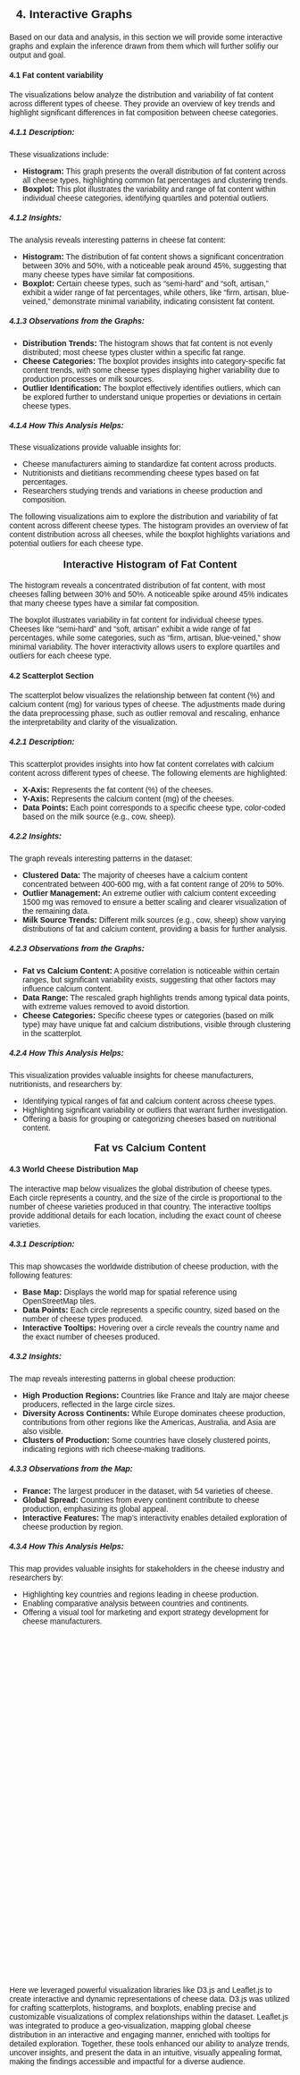 <!-- <!DOCTYPE html> -->
<html lang="en">
<head>
  <meta charset="UTF-8">
  <meta name="viewport" content="width=device-width, initial-scale=1.0">
  <title>Interactive Cheese Visualization</title>
  <script src="https://d3js.org/d3.v7.min.js"></script>
  <style>
    * {
      font-family: sans-serif;
    }
    #tooltip {
      position: absolute;
      background: white;
      border: 1px solid #ccc;
      padding: 5px;
      border-radius: 5px;
      opacity: 0;
      pointer-events: none;
    }
  </style>
</head>
<body>

<!-- Interactive Graph Section -->
<h2>4. Interactive Graphs</h2>
<p>
Based on our data and analysis, in this section we will provide some interactive graphs and explain the inference drawn from them which will further solifiy our output and goal.
</p>

<h4><b>4.1 Fat content variability</b></h4>
<p>
The visualizations below analyze the distribution and variability of fat content across different types of cheese. They provide an overview of key trends and highlight significant differences in fat composition between cheese categories.
</p>

<h5>4.1.1 Description:</h5>
<p>
These visualizations include:
</p>
<ul>
  <li><b>Histogram:</b> This graph presents the overall distribution of fat content across all cheese types, highlighting common fat percentages and clustering trends.</li>
  <li><b>Boxplot:</b> This plot illustrates the variability and range of fat content within individual cheese categories, identifying quartiles and potential outliers.</li>
</ul>

<h5>4.1.2 Insights:</h5>
<p>
The analysis reveals interesting patterns in cheese fat content:
</p>
<ul>
  <li>
    <b>Histogram:</b> The distribution of fat content shows a significant concentration between 30% and 50%, with a noticeable peak around 45%, suggesting that many cheese types have similar fat compositions.
  </li>
  <li>
    <b>Boxplot:</b> Certain cheese types, such as "semi-hard" and "soft, artisan," exhibit a wider range of fat percentages, while others, like "firm, artisan, blue-veined," demonstrate minimal variability, indicating consistent fat content.
  </li>
</ul>

<h5>4.1.3 Observations from the Graphs:</h5>
<ul>
  <li>
    <b>Distribution Trends:</b> The histogram shows that fat content is not evenly distributed; most cheese types cluster within a specific fat range.
  </li>
  <li>
    <b>Cheese Categories:</b> The boxplot provides insights into category-specific fat content trends, with some cheese types displaying higher variability due to production processes or milk sources.
  </li>
  <li>
    <b>Outlier Identification:</b> The boxplot effectively identifies outliers, which can be explored further to understand unique properties or deviations in certain cheese types.
  </li>
</ul>

<h5>4.1.4 How This Analysis Helps:</h5>
<p>
These visualizations provide valuable insights for:
</p>
<ul>
  <li>Cheese manufacturers aiming to standardize fat content across products.</li>
  <li>Nutritionists and dietitians recommending cheese types based on fat percentages.</li>
  <li>Researchers studying trends and variations in cheese production and composition.</li>
</ul>

  <!-- Text before the graphs -->
<div id="intro-text" style="margin-bottom: 20px;">
  <p>The following visualizations aim to explore the distribution and variability of fat content across different cheese types. 
  The histogram provides an overview of fat content distribution across all cheeses, while the boxplot highlights variations 
  and potential outliers for each cheese type.</p>
</div>

<!-- Histogram Section -->
<div id="fat-content-histogram-title" style="text-align: center; font-size: 18px; margin-bottom: 10px; font-weight: bold;">
  Interactive Histogram of Fat Content
</div>
<div id="fat-content-histogram"></div>
<script src="https://d3js.org/d3.v7.min.js"></script>
<script>
  // Histogram Script with Interactivity
  const fatData = [40, 50, 45, 52, 50, 12, 14, 55, 50, 45, 45, 34, 34, 34, 34, 34, 48, 33.5, 40, 45, 45, 45, 30, 46, 46, 30, 26, 8, 45, 30, 20, 54.23, 45, 25, 25, 34, 34, 34, 48, 40, 32, 43, 28.5, 22, 28, 25.22, 20, 25.5, 50, 45, 20, 43.3, 62, 50, 8, 70, 15, 39.6, 32.5, 45, 11, 45, 30, 30, 37, 54, 30, 31, 20, 43.3, 21, 50, 45, 60, 35, 25, 7, 45, 75, 40, 30, 40, 45, 27, 10, 45, 46, 50, 8, 45, 45, 20, 55, 48, 30, 26, 60, 22, 50, 45, 34.2, 45, 50, 45, 27, 50, 12, 45, 24, 45, 12, 33, 26, 28, 28, 45, 55, 40, 45, 45, 14, 5, 45, 45, 51, 14, 60, 40, 48, 15, 35, 28, 32, 38, 50, 45, 50, 26, 40, 25, 50, 27, 50, 49, 45, 30, 20, 48, 45, 45, 30, 50, 42, 48, 45, 48, 45, 34, 29.8, 50, 23, 45, 50, 45, 36, 40, 35, 50, 48, 35, 45, 27, 45, 40, 13, 50, 22, 31, 60, 12, 12, 50, 50, 45, 21, 45, 50, 37, 45, 30, 25.8, 25.4, 18.4, 26, 20.8, 50, 50, 28, 50, 60, 50, 25, 40, 50, 45, 45, 40, 50, 55, 50, 40, 45, 27, 27, 40, 45, 40, 72.7, 45, 45, 0, 30.5, 33, 18.3, 32.3, 45, 40.5, 45, 45, 60, 45, 30, 40, 45, 8, 45, 34.4, 45, 51, 48, 25, 17, 18.2, 14, 36, 48, 45, 7.8];

  const margin1 = {top: 30, right: 30, bottom: 50, left: 50},
        width1 = 600 - margin1.left - margin1.right,
        height1 = 400 - margin1.top - margin1.bottom;

  const svg1 = d3.select("#fat-content-histogram")
    .append("svg")
    .attr("width", width1 + margin1.left + margin1.right)
    .attr("height", height1 + margin1.top + margin1.bottom)
    .append("g")
    .attr("transform", `translate(${margin1.left},${margin1.top})`);

  const x1 = d3.scaleLinear().domain([d3.min(fatData), d3.max(fatData)]).range([0, width1]);
  svg1.append("g").attr("transform", `translate(0,${height1})`).call(d3.axisBottom(x1));

  const histogram = d3.histogram().value(d => d).domain(x1.domain()).thresholds(x1.ticks(20));
  const bins = histogram(fatData);

  const y1 = d3.scaleLinear().domain([0, d3.max(bins, d => d.length)]).range([height1, 0]);
  svg1.append("g").call(d3.axisLeft(y1));

  const tooltip1 = d3.select("#fat-content-histogram")
    .append("div")
    .style("opacity", 0)
    .style("position", "absolute")
    .style("background", "white")
    .style("border", "1px solid #ccc")
    .style("padding", "5px")
    .style("border-radius", "5px");

  svg1.selectAll("rect")
    .data(bins)
    .enter()
    .append("rect")
    .attr("x", d => x1(d.x0) + 1)
    .attr("y", d => y1(d.length))
    .attr("width", d => x1(d.x1) - x1(d.x0) - 1)
    .attr("height", d => height1 - y1(d.length))
    .style("fill", "#69b3a2")
    .on("mouseover", function(event, d) {
      tooltip1.style("opacity", 1)
        .html(`Range: ${d.x0.toFixed(1)} - ${d.x1.toFixed(1)}<br>Count: ${d.length}`)
        .style("left", (event.pageX + 10) + "px")
        .style("top", (event.pageY - 20) + "px");
      d3.select(this).style("fill", "#4CAF50");
    })
    .on("mouseout", function() {
      tooltip1.style("opacity", 0);
      d3.select(this).style("fill", "#69b3a2");
    });
</script>

<div id="histogram-analysis" style="margin-top: 10px;">
  <p>The histogram reveals a concentrated distribution of fat content, with most cheeses falling between 30% and 50%. 
  A noticeable spike around 45% indicates that many cheese types have a similar fat composition.</p>
</div>

<!-- Boxplot Section -->
<div id="fat-content-boxplot"></div>
<script src="https://d3js.org/d3.v7.min.js"></script>
<script>
  // Boxplot Code (unchanged)
</script>

<div id="boxplot-analysis" style="margin-top: 10px;">
  <p>The boxplot illustrates variability in fat content for individual cheese types. Cheeses like "semi-hard" and "soft, artisan" 
  exhibit a wide range of fat percentages, while some categories, such as "firm, artisan, blue-veined," show minimal variability. 
  The hover interactivity allows users to explore quartiles and outliers for each cheese type.</p>
</div>








<div id="fat-content-boxplot"></div>
<script src="https://d3js.org/d3.v7.min.js"></script>
<script>
  const cheeseData = [
  { type: "firm", fat: [45] },
  { type: "firm, artisan", fat: [31] },
  { type: "firm, artisan, blue-veined", fat: [34] },
  { type: "firm, artisan, brined", fat: [0] },
  { type: "fresh firm", fat: [20.8] },
  { type: "fresh firm, artisan", fat: [45,45] },
  { type: "fresh firm, soft-ripened", fat: [7] },
  { type: "fresh soft", fat: [25.22,45,46,24,12,40] },
  { type: "fresh soft, artisan", fat: [45,40,22,45,22,25.4,18.2,14] },
  { type: "fresh soft, hard, artisan", fat: [8] },
  { type: "fresh soft, soft-ripened", fat: [60] },
  { type: "fresh soft, whey", fat: [40] },
  { type: "hard", fat: [45,34,34,35,48,49,48,30,25,45,45,30.5,33,18.3,32.3,40,34.4] },
  { type: "hard, artisan", fat: [45,52,34,34,34,34,34,54.23,45,32,62,30,30,50,40,51,48,45,40,48,45,40,45,51,36,48] },
  { type: "hard, artisan, processed", fat: [7.8] },
  { type: "hard, processed", fat: [26] },
  { type: "hard, semi-hard", fat: [26] },
  { type: "hard, whey", fat: [30] },
  { type: "semi-firm, artisan", fat: [45,55] },
  { type: "semi-hard", fat: [40,14,40,46,46,20,15,39.6,32.5,25,34.2,48,50,45,50,30,17] },
  { type: "semi-hard, artisan", fat: [48,50,33,45,30,29.8,50,50,35,50,50,50,45,18.4,50,50,40,45,40.5,45,8] },
  { type: "semi-hard, artisan, smear-ripened", fat: [45,45] },
  { type: "semi-hard, blue-veined", fat: [8] },
  { type: "semi-hard, brined", fat: [45] },
  { type: "semi-hard, processed", fat: [50] },
  { type: "semi-hard, soft-ripened", fat: [55] },
  { type: "semi-soft", fat: [12,33.5,48,28,25.5,50,45,50,8,50,14,50,40,72.7,45,45] },
  { type: "semi-soft, artisan", fat: [25,45,11,40,45,20,45,45,28,5,40,23,40,45,25] },
  { type: "semi-soft, artisan, brined", fat: [50,45] },
  { type: "semi-soft, artisan, soft-ripened", fat: [26] },
  { type: "semi-soft, blue-veined", fat: [50,27] },
  { type: "semi-soft, brined", fat: [25,45] },
  { type: "semi-soft, firm", fat: [30] },
  { type: "semi-soft, processed", fat: [30,43,31,45] },
  { type: "semi-soft, smear-ripened", fat: [50,42] },
  { type: "semi-soft, soft-ripened", fat: [45,13,28] },
  { type: "semi-soft, whey", fat: [20,27,36] },
  { type: "soft", fat: [55,20,45,43.3,21,45,12,35,32,38,50,50,25,50,50,30,20,45,50,45] },
  { type: "soft, artisan", fat: [45,28.5,20,50,75,22,45,45,45,45,14,40,15,45,45,48,45,50,45,45,45,48] },
  { type: "soft, artisan, blue-veined", fat: [34,45,50] },
  { type: "soft, artisan, brined", fat: [45] },
  { type: "soft, artisan, smear-ripened", fat: [12] },
  { type: "soft, artisan, soft-ripened", fat: [10,27,28,45,35,12,27] },
  { type: "soft, blue-veined", fat: [43.3,30,37,54,60,60,37,40,60] },
  { type: "soft, brined", fat: [21,55] },
  { type: "soft, processed", fat: [60,45] },
  { type: "soft, semi-soft, artisan", fat: [50] },
  { type: "soft, semi-soft, soft-ripened", fat: [50] },
  { type: "soft, soft-ripened", fat: [70,30,30,60,26,28,27,27,26] },
  { type: "NA", fat: [25.8] }
];

  const boxData = cheeseData.map(d => {
    const sorted = d.fat.sort(d3.ascending);
    const q1 = d3.quantile(sorted, 0.25);
    const median = d3.quantile(sorted, 0.5);
    const q3 = d3.quantile(sorted, 0.75);
    const iqr = q3 - q1;
    const lowerFence = q1 - 1.5 * iqr;
    const upperFence = q3 + 1.5 * iqr;
    return {
      type: d.type,
      q1,
      median,
      q3,
      lowerFence,
      upperFence,
    };
  });

  const margin = { top: 30, right: 30, bottom: 100, left: 50 },
        width = 700 - margin.left - margin.right,
        height = 400 - margin.top - margin.bottom;

  const svg = d3.select("#fat-content-boxplot")
    .append("svg")
    .attr("width", width + margin.left + margin.right)
    .attr("height", height + margin.top + margin.bottom)
    .append("g")
    .attr("transform", `translate(${margin.left},${margin.top})`);

  const x = d3.scaleBand()
    .domain(boxData.map(d => d.type))
    .range([0, width])
    .padding(0.2);

  const y = d3.scaleLinear()
    .domain([0, d3.max(boxData, d => d.upperFence)])
    .range([height, 0]);

  svg.append("g")
    .attr("transform", `translate(0,${height})`)
    .call(d3.axisBottom(x))
    .selectAll("text")
    .attr("transform", "rotate(-45)")
    .style("text-anchor", "end");

  svg.append("g").call(d3.axisLeft(y));

  const tooltip = d3.select("#fat-content-boxplot")
    .append("div")
    .style("opacity", 0)
    .style("position", "absolute")
    .style("background", "white")
    .style("border", "1px solid #ccc")
    .style("padding", "5px")
    .style("border-radius", "5px");

  boxData.forEach(d => {
    const center = x(d.type) + x.bandwidth() / 2;

    // Vertical line (whisker)
    svg.append("line")
      .attr("x1", center)
      .attr("x2", center)
      .attr("y1", y(d.lowerFence))
      .attr("y2", y(d.upperFence))
      .style("stroke", "black");

    // Box
    svg.append("rect")
      .attr("x", x(d.type))
      .attr("y", y(d.q3))
      .attr("width", x.bandwidth())
      .attr("height", y(d.q1) - y(d.q3))
      .style("fill", "#69b3a2")
      .on("mouseover", function(event) {
        tooltip.style("opacity", 1)
          .html(`Type: ${d.type}<br>Q1: ${d.q1}<br>Median: ${d.median}<br>Q3: ${d.q3}`)
          .style("left", (event.pageX + 10) + "px")
          .style("top", (event.pageY - 20) + "px");
        d3.select(this).style("fill", "#4CAF50");
      })
      .on("mouseout", function() {
        tooltip.style("opacity", 0);
        d3.select(this).style("fill", "#69b3a2");
      });
  });

  // Title
  svg.append("text")
    .attr("x", width / 2)
    .attr("y", -10)
    .attr("text-anchor", "middle")
    .style("font-size", "16px")
    .style("font-family", "Arial")
    .text("Fat Content by Cheese Type");
</script>





<!-- Scatterplot Section -->


<!-- Interactive Graph Section -->
<h4><b>4.2 Scatterplot Section</b></h4>
<p>
The scatterplot below visualizes the relationship between fat content (%) and calcium content (mg) for various types of cheese. The adjustments made during the data preprocessing phase, such as outlier removal and rescaling, enhance the interpretability and clarity of the visualization.
</p>

<h5>4.2.1 Description:</h5>
<p>
This scatterplot provides insights into how fat content correlates with calcium content across different types of cheese. The following elements are highlighted:
</p>
<ul>
  <li><b>X-Axis:</b> Represents the fat content (%) of the cheeses.</li>
  <li><b>Y-Axis:</b> Represents the calcium content (mg) of the cheeses.</li>
  <li><b>Data Points:</b> Each point corresponds to a specific cheese type, color-coded based on the milk source (e.g., cow, sheep).</li>
</ul>

<h5>4.2.2 Insights:</h5>
<p>
The graph reveals interesting patterns in the dataset:
</p>
<ul>
  <li>
    <b>Clustered Data:</b> The majority of cheeses have a calcium content concentrated between 400-600 mg, with a fat content range of 20% to 50%.
  </li>
  <li>
    <b>Outlier Management:</b> An extreme outlier with calcium content exceeding 1500 mg was removed to ensure a better scaling and clearer visualization of the remaining data.
  </li>
  <li>
    <b>Milk Source Trends:</b> Different milk sources (e.g., cow, sheep) show varying distributions of fat and calcium content, providing a basis for further analysis.
  </li>
</ul>

<h5>4.2.3 Observations from the Graphs:</h5>
<ul>
  <li>
    <b>Fat vs Calcium Content:</b> A positive correlation is noticeable within certain ranges, but significant variability exists, suggesting that other factors may influence calcium content.
  </li>
  <li>
    <b>Data Range:</b> The rescaled graph highlights trends among typical data points, with extreme values removed to avoid distortion.
  </li>
  <li>
    <b>Cheese Categories:</b> Specific cheese types or categories (based on milk type) may have unique fat and calcium distributions, visible through clustering in the scatterplot.
  </li>
</ul>

<h5>4.2.4 How This Analysis Helps:</h5>
<p>
This visualization provides valuable insights for cheese manufacturers, nutritionists, and researchers by:
</p>
<ul>
  <li>Identifying typical ranges of fat and calcium content across cheese types.</li>
  <li>Highlighting significant variability or outliers that warrant further investigation.</li>
  <li>Offering a basis for grouping or categorizing cheeses based on nutritional content.</li>
</ul>


<div id="fat-vs-calcium-scatterplot-title" style="text-align: center; font-size: 18px; margin-bottom: 10px; font-weight: bold;">
  Fat vs Calcium Content
</div>
<div id="fat-vs-calcium-scatterplot"></div>
<script>

  console.log("Script is running. scatter plot"); // Debugging step 1
  const scatterData = [
  {
    "cheese": "Abbaye de Belval",
    "fat_content": 40,
    "calcium_content": 469,
    "milk": "cow"
  },
  {
    "cheese": "Abbaye du Mont des Cats",
    "fat_content": 50,
    "calcium_content": 469,
    "milk": "cow"
  },
  {
    "cheese": "Abertam",
    "fat_content": 45,
    "calcium_content": 469,
    "milk": "sheep"
  },
  {
    "cheese": "Acorn",
    "fat_content": 52,
    "calcium_content": 469,
    "milk": "sheep"
  },
  {
    "cheese": "Adelost",
    "fat_content": 50,
    "calcium_content": 469,
    "milk": "cow"
  },
  {
    "cheese": "ADL Brick Cheese",
    "fat_content": 12,
    "calcium_content": 469,
    "milk": "cow"
  },
  {
    "cheese": "ADL Mild Cheddar",
    "fat_content": 14,
    "calcium_content": 469,
    "milk": "cow"
  },
  {
    "cheese": "Affidelice au Chablis",
    "fat_content": 55,
    "calcium_content": 26,
    "milk": "cow"
  },
  {
    "cheese": "Aisy Cendre",
    "fat_content": 50,
    "calcium_content": 469,
    "milk": "cow"
  },
  {
    "cheese": "Allgauer Emmentaler",
    "fat_content": 45,
    "calcium_content": 469,
    "milk": "cow"
  },
  {
    "cheese": "Allium Piper",
    "fat_content": 45,
    "calcium_content": 469,
    "milk": "goat"
  },
  {
    "cheese": "Alma Vorarlberger Alpkäse (3-5 months)",
    "fat_content": 34,
    "calcium_content": 469,
    "milk": "cow"
  },
  {
    "cheese": "Alma Vorarlberger Alpkäse (6-9 months)",
    "fat_content": 34,
    "calcium_content": 469,
    "milk": "cow"
  },
  {
    "cheese": "Alma Vorarlberger Bergkäse (10 months)",
    "fat_content": 34,
    "calcium_content": 469,
    "milk": "cow"
  },
  {
    "cheese": "Alma Vorarlberger Bergkäse (12 months)",
    "fat_content": 34,
    "calcium_content": 469,
    "milk": "cow"
  },
  {
    "cheese": "Alma Vorarlberger Bergkäse (6 months)",
    "fat_content": 34,
    "calcium_content": 469,
    "milk": "cow"
  },
  {
    "cheese": "Alps Rebel",
    "fat_content": 48,
    "calcium_content": 469,
    "milk": "cow"
  },
  {
    "cheese": "Alta Badia",
    "fat_content": 33.5,
    "calcium_content": 469,
    "milk": "cow"
  },
  {
    "cheese": "Alverca",
    "fat_content": 40,
    "calcium_content": 469,
    "milk": "goat, sheep"
  },
  {
    "cheese": "Amarelo de Beira Baixa",
    "fat_content": 45,
    "calcium_content": 469,
    "milk": "goat, sheep"
  },
  {
    "cheese": "Ami du Chambertin",
    "fat_content": 45,
    "calcium_content": 469,
    "milk": "cow"
  },
  {
    "cheese": "Amou",
    "fat_content": 45,
    "calcium_content": 469,
    "milk": "sheep"
  },
  {
    "cheese": "Amul Emmental",
    "fat_content": 46,
    "calcium_content": 488,
    "milk": "cow"
  },
  {
    "cheese": "Amul Gouda",
    "fat_content": 46,
    "calcium_content": 492,
    "milk": "cow"
  },
  {
    "cheese": "Amul Pizza Mozzarella Cheese",
    "fat_content": 30,
    "calcium_content": 492,
    "milk": "cow"
  },
  {
    "cheese": "Amul Processed Cheese",
    "fat_content": 26,
    "calcium_content": 343,
    "milk": "cow, water buffalo"
  },
  {
    "cheese": "Anari",
    "fat_content": 8,
    "calcium_content": 469,
    "milk": "goat, sheep"
  },
  {
    "cheese": "Anneau du Vic-Bilh",
    "fat_content": 45,
    "calcium_content": 469,
    "milk": "goat"
  },
  {
    "cheese": "Anthotyro",
    "fat_content": 30,
    "calcium_content": 318,
    "milk": "goat, sheep"
  },
  {
    "cheese": "Anthotyro Fresco",
    "fat_content": 20,
    "calcium_content": 469,
    "milk": "goat, sheep"
  },
  {
    "cheese": "Appleby's Double Gloucester",
    "fat_content": 54.23,
    "calcium_content": 469,
    "milk": "cow"
  },
  {
    "cheese": "Ardi Gasna",
    "fat_content": 45,
    "calcium_content": 469,
    "milk": "sheep"
  },
  {
    "cheese": "Ardrahan",
    "fat_content": 25,
    "calcium_content": 469,
    "milk": "cow"
  },
  {
    "cheese": "Aromes au Gene de Marc",
    "fat_content": 25,
    "calcium_content": 469,
    "milk": "cow, goat"
  },
  {
    "cheese": "Arådalen",
    "fat_content": 34,
    "calcium_content": 469,
    "milk": "cow"
  },
  {
    "cheese": "Asiago DOP",
    "fat_content": 34,
    "calcium_content": 469,
    "milk": "cow"
  },
  {
    "cheese": "Asiago d’Allevo DOP",
    "fat_content": 34,
    "calcium_content": 469,
    "milk": "cow"
  },
  {
    "cheese": "Asiago Pressato DOP",
    "fat_content": 48,
    "calcium_content": 469,
    "milk": "cow"
  },
  {
    "cheese": "Autun",
    "fat_content": 40,
    "calcium_content": 469,
    "milk": "cow, goat"
  },
  {
    "cheese": "Avonlea Clothbound Cheddar",
    "fat_content": 32,
    "calcium_content": 469,
    "milk": "cow"
  },
  {
    "cheese": "Baby Swiss",
    "fat_content": 43,
    "calcium_content": 469,
    "milk": "cow"
  },
  {
    "cheese": "Baguette Laonnaise",
    "fat_content": 28.5,
    "calcium_content": 469,
    "milk": "cow"
  },
  {
    "cheese": "Baladi",
    "fat_content": 22,
    "calcium_content": 469,
    "milk": "cow, goat, sheep"
  },
  {
    "cheese": "Baluchon",
    "fat_content": 28,
    "calcium_content": 469,
    "milk": "cow"
  },
  {
    "cheese": "Barambah Organics Marinated Feta",
    "fat_content": 25.22,
    "calcium_content": 469,
    "milk": "cow"
  },
  {
    "cheese": "Barberey",
    "fat_content": 20,
    "calcium_content": 469,
    "milk": "cow"
  },
  {
    "cheese": "Basils Original Rauchkäse",
    "fat_content": 25.5,
    "calcium_content": 700,
    "milk": "cow"
  },
  {
    "cheese": "Baskeriu",
    "fat_content": 50,
    "calcium_content": 469,
    "milk": "sheep"
  },
  {
    "cheese": "Bassigny au porto",
    "fat_content": 45,
    "calcium_content": 469,
    "milk": "cow"
  },
  {
    "cheese": "Batzos",
    "fat_content": 20,
    "calcium_content": 469,
    "milk": "goat, sheep"
  },
  {
    "cheese": "Bavaria blu",
    "fat_content": 43.3,
    "calcium_content": 450,
    "milk": "cow"
  },
  {
    "cheese": "Bavarian Bergkase",
    "fat_content": 62,
    "calcium_content": 469,
    "milk": "cow"
  },
  {
    "cheese": "Beaumont",
    "fat_content": 50,
    "calcium_content": 469,
    "milk": "cow"
  },
  {
    "cheese": "Beemster 2% Milk",
    "fat_content": 8,
    "calcium_content": 469,
    "milk": "cow"
  },
  {
    "cheese": "Belletoile",
    "fat_content": 70,
    "calcium_content": 469,
    "milk": "cow"
  },
  {
    "cheese": "Bergues",
    "fat_content": 15,
    "calcium_content": 469,
    "milk": "cow"
  },
  {
    "cheese": "Bettine Bleu",
    "fat_content": 39.6,
    "calcium_content": 469,
    "milk": "goat"
  },
  {
    "cheese": "Bianco",
    "fat_content": 32.5,
    "calcium_content": 725,
    "milk": "cow"
  },
  {
    "cheese": "Bica de Queijo",
    "fat_content": 45,
    "calcium_content": 469,
    "milk": "cow, goat, sheep"
  },
  {
    "cheese": "Bijou",
    "fat_content": 11,
    "calcium_content": 469,
    "milk": "goat"
  },
  {
    "cheese": "Bishop Kennedy",
    "fat_content": 45,
    "calcium_content": 469,
    "milk": "cow"
  },
  {
    "cheese": "Blenda",
    "fat_content": 30,
    "calcium_content": 469,
    "milk": "cow, sheep"
  },
  {
    "cheese": "Bleu de Laqueuille",
    "fat_content": 30,
    "calcium_content": 469,
    "milk": "cow"
  },
  {
    "cheese": "Bleubry",
    "fat_content": 37,
    "calcium_content": 469,
    "milk": "cow"
  },
  {
    "cheese": "Blu Della Casera",
    "fat_content": 54,
    "calcium_content": 469,
    "milk": "cow, sheep"
  },
  {
    "cheese": "Boeren-Leidse met sleutels",
    "fat_content": 30,
    "calcium_content": 469,
    "milk": "cow"
  },
  {
    "cheese": "Boivin Marbled Cheddar",
    "fat_content": 31,
    "calcium_content": 469,
    "milk": "cow"
  },
  {
    "cheese": "Bonchester",
    "fat_content": 20,
    "calcium_content": 469,
    "milk": "cow"
  },
  {
    "cheese": "Bonifaz",
    "fat_content": 43.3,
    "calcium_content": 430,
    "milk": "cow"
  },
  {
    "cheese": "Bonne Bouche",
    "fat_content": 21,
    "calcium_content": 469,
    "milk": "goat"
  },
  {
    "cheese": "Bougon",
    "fat_content": 50,
    "calcium_content": 469,
    "milk": "goat"
  },
  {
    "cheese": "Boulette d'Avesnes",
    "fat_content": 45,
    "calcium_content": 469,
    "milk": "cow"
  },
  {
    "cheese": "Boursin",
    "fat_content": 60,
    "calcium_content": 469,
    "milk": "cow"
  },
  {
    "cheese": "Bra Duro DOP",
    "fat_content": 35,
    "calcium_content": 469,
    "milk": "cow"
  },
  {
    "cheese": "Braudostur",
    "fat_content": 25,
    "calcium_content": 469,
    "milk": "cow"
  },
  {
    "cheese": "Breakfast Cheese",
    "fat_content": 7,
    "calcium_content": 90,
    "milk": "cow"
  },
  {
    "cheese": "Brie de Melun",
    "fat_content": 45,
    "calcium_content": 469,
    "milk": "cow"
  },
  {
    "cheese": "Brillat-Savarin",
    "fat_content": 75,
    "calcium_content": 469,
    "milk": "cow"
  },
  {
    "cheese": "Brin",
    "fat_content": 40,
    "calcium_content": 469,
    "milk": "cow"
  },
  {
    "cheese": "Brise du Matin",
    "fat_content": 30,
    "calcium_content": 469,
    "milk": "cow"
  },
  {
    "cheese": "Brocciu",
    "fat_content": 40,
    "calcium_content": 469,
    "milk": "goat, sheep"
  },
  {
    "cheese": "Bruder Basil",
    "fat_content": 45,
    "calcium_content": 469,
    "milk": "cow"
  },
  {
    "cheese": "Brunost",
    "fat_content": 27,
    "calcium_content": 360,
    "milk": "cow, goat"
  },
  {
    "cheese": "Bucheret",
    "fat_content": 10,
    "calcium_content": 469,
    "milk": "goat"
  },
  {
    "cheese": "Buchette d'Anjou",
    "fat_content": 45,
    "calcium_content": 469,
    "milk": "goat"
  },
  {
    "cheese": "Burgos",
    "fat_content": 46,
    "calcium_content": 469,
    "milk": "cow, sheep"
  },
  {
    "cheese": "Butterkase",
    "fat_content": 50,
    "calcium_content": 469,
    "milk": "cow"
  },
  {
    "cheese": "Buttermilk Blue",
    "fat_content": 8,
    "calcium_content": 469,
    "milk": "cow"
  },
  {
    "cheese": "Buxton Blue",
    "fat_content": 45,
    "calcium_content": 469,
    "milk": "cow"
  },
  {
    "cheese": "Bûchette à la Sarriette",
    "fat_content": 45,
    "calcium_content": 469,
    "milk": "goat"
  },
  {
    "cheese": "Cacio De Roma®",
    "fat_content": 20,
    "calcium_content": 469,
    "milk": "sheep"
  },
  {
    "cheese": "Cacio di Bosco al Tartufo",
    "fat_content": 55,
    "calcium_content": 469,
    "milk": "cow, sheep"
  },
  {
    "cheese": "Caerphilly",
    "fat_content": 48,
    "calcium_content": 469,
    "milk": "cow"
  },
  {
    "cheese": "Camembert des Camarades",
    "fat_content": 30,
    "calcium_content": 469,
    "milk": "cow"
  },
  {
    "cheese": "Caprano",
    "fat_content": 26,
    "calcium_content": 469,
    "milk": "goat"
  },
  {
    "cheese": "Caprice des Dieux",
    "fat_content": 60,
    "calcium_content": 469,
    "milk": "cow"
  },
  {
    "cheese": "Caravane",
    "fat_content": 22,
    "calcium_content": 469,
    "milk": "camel"
  },
  {
    "cheese": "Carrot Rebel",
    "fat_content": 50,
    "calcium_content": 469,
    "milk": "cow"
  },
  {
    "cheese": "Casciotta di Urbino",
    "fat_content": 45,
    "calcium_content": 469,
    "milk": "cow, sheep"
  },
  {
    "cheese": "Castelmagno",
    "fat_content": 34.2,
    "calcium_content": 4768,
    "milk": "cow, goat, sheep"
  },
  {
    "cheese": "Castelo Branco",
    "fat_content": 45,
    "calcium_content": 469,
    "milk": "goat, sheep"
  },
  {
    "cheese": "Cave Rebel",
    "fat_content": 50,
    "calcium_content": 469,
    "milk": "cow"
  },
  {
    "cheese": "Cendre d'Olivet",
    "fat_content": 45,
    "calcium_content": 469,
    "milk": "cow"
  },
  {
    "cheese": "Cendré des Prés",
    "fat_content": 27,
    "calcium_content": 469,
    "milk": "cow"
  },
  {
    "cheese": "Chaumes",
    "fat_content": 50,
    "calcium_content": 469,
    "milk": "cow"
  },
  {
    "cheese": "Chavroux",
    "fat_content": 12,
    "calcium_content": 469,
    "milk": "goat"
  },
  {
    "cheese": "Chevrotin des Aravis",
    "fat_content": 45,
    "calcium_content": 469,
    "milk": "goat"
  },
  {
    "cheese": "Chèvre des neiges",
    "fat_content": 24,
    "calcium_content": 469,
    "milk": "cow, goat"
  },
  {
    "cheese": "Civray",
    "fat_content": 45,
    "calcium_content": 469,
    "milk": "goat"
  },
  {
    "cheese": "ColoRouge",
    "fat_content": 12,
    "calcium_content": 469,
    "milk": "cow"
  },
  {
    "cheese": "Colston Bassett Stilton",
    "fat_content": 33,
    "calcium_content": 469,
    "milk": "cow"
  },
  {
    "cheese": "Comox Brie",
    "fat_content": 26,
    "calcium_content": 469,
    "milk": "cow"
  },
  {
    "cheese": "Comox Camembert",
    "fat_content": 28,
    "calcium_content": 469,
    "milk": "cow"
  },
  {
    "cheese": "Comtomme",
    "fat_content": 28,
    "calcium_content": 469,
    "milk": "cow"
  },
  {
    "cheese": "Cooleney",
    "fat_content": 45,
    "calcium_content": 469,
    "milk": "cow"
  },
  {
    "cheese": "Coquetdale",
    "fat_content": 55,
    "calcium_content": 469,
    "milk": "cow"
  },
  {
    "cheese": "Corleggy",
    "fat_content": 40,
    "calcium_content": 469,
    "milk": "goat"
  },
  {
    "cheese": "Cornish Pepper",
    "fat_content": 45,
    "calcium_content": 469,
    "milk": "cow"
  },
  {
    "cheese": "Cotherstone",
    "fat_content": 45,
    "calcium_content": 469,
    "milk": "cow"
  },
  {
    "cheese": "Cougar Gold",
    "fat_content": 14,
    "calcium_content": 469,
    "milk": "cow"
  },
  {
    "cheese": "Cracked Pepper Chevre",
    "fat_content": 5,
    "calcium_content": 469,
    "milk": "goat"
  },
  {
    "cheese": "Crayeux de Roncq",
    "fat_content": 45,
    "calcium_content": 469,
    "milk": "cow"
  },
  {
    "cheese": "Cream Havarti",
    "fat_content": 45,
    "calcium_content": 469,
    "milk": "cow"
  },
  {
    "cheese": "Cremig Extra Würzig, Bergkäse Aus Dem Schweizer Jura",
    "fat_content": 51,
    "calcium_content": 469,
    "milk": "cow"
  },
  {
    "cheese": "Cremont",
    "fat_content": 14,
    "calcium_content": 469,
    "milk": "cow, goat"
  },
  {
    "cheese": "CréMonté",
    "fat_content": 60,
    "calcium_content": 469,
    "milk": "cow"
  },
  {
    "cheese": "Cure Nantais",
    "fat_content": 40,
    "calcium_content": 469,
    "milk": "cow"
  },
  {
    "cheese": "Curworthy",
    "fat_content": 48,
    "calcium_content": 469,
    "milk": "cow"
  },
  {
    "cheese": "La Bonaparte",
    "fat_content": 28,
    "calcium_content": 469,
    "milk": "cow"
  },
  {
    "cheese": "La Sauvagine",
    "fat_content": 32,
    "calcium_content": 469,
    "milk": "cow"
  },
  {
    "cheese": "La Sauvagine Réserve",
    "fat_content": 38,
    "calcium_content": 469,
    "milk": "cow"
  },
  {
    "cheese": "La Serena",
    "fat_content": 50,
    "calcium_content": 469,
    "milk": "sheep"
  },
  {
    "cheese": "La Taupiniere",
    "fat_content": 45,
    "calcium_content": 469,
    "milk": "goat"
  },
  {
    "cheese": "Lajta",
    "fat_content": 50,
    "calcium_content": 469,
    "milk": "cow"
  },
  {
    "cheese": "Le Brebiou",
    "fat_content": 26,
    "calcium_content": 469,
    "milk": "sheep"
  },
  {
    "cheese": "Le Brin",
    "fat_content": 40,
    "calcium_content": 469,
    "milk": "cow"
  },
  {
    "cheese": "Le Cendrillon",
    "fat_content": 25,
    "calcium_content": 469,
    "milk": "goat"
  },
  {
    "cheese": "Le Chevrot",
    "fat_content": 50,
    "calcium_content": 469,
    "milk": "goat"
  },
  {
    "cheese": "Le Double Joie",
    "fat_content": 27,
    "calcium_content": 469,
    "milk": "cow, goat"
  },
  {
    "cheese": "Le Fium Orbo",
    "fat_content": 50,
    "calcium_content": 469,
    "milk": "goat, sheep"
  },
  {
    "cheese": "Le Gruyère AOP",
    "fat_content": 49,
    "calcium_content": 469,
    "milk": "cow"
  },
  {
    "cheese": "Le Lacandou",
    "fat_content": 45,
    "calcium_content": 469,
    "milk": "sheep"
  },
  {
    "cheese": "Leafield",
    "fat_content": 48,
    "calcium_content": 469,
    "milk": "sheep"
  },
  {
    "cheese": "Lebbene",
    "fat_content": 45,
    "calcium_content": 469,
    "milk": "goat, sheep"
  },
  {
    "cheese": "Lemon Myrtle Chevre",
    "fat_content": 45,
    "calcium_content": 469,
    "milk": "goat"
  },
  {
    "cheese": "Leyden",
    "fat_content": 30,
    "calcium_content": 469,
    "milk": "cow"
  },
  {
    "cheese": "Liliputas",
    "fat_content": 50,
    "calcium_content": 469,
    "milk": "cow"
  },
  {
    "cheese": "Limburger",
    "fat_content": 42,
    "calcium_content": 497,
    "milk": "cow"
  },
  {
    "cheese": "Little Rydings",
    "fat_content": 48,
    "calcium_content": 469,
    "milk": "sheep"
  },
  {
    "cheese": "Llanglofan Farmhouse",
    "fat_content": 45,
    "calcium_content": 469,
    "milk": "cow"
  },
  {
    "cheese": "Loch Arthur Farmhouse",
    "fat_content": 48,
    "calcium_content": 469,
    "milk": "cow"
  },
  {
    "cheese": "Maasdam",
    "fat_content": 45,
    "calcium_content": 469,
    "milk": "cow"
  },
  {
    "cheese": "Magna",
    "fat_content": 34,
    "calcium_content": 469,
    "milk": "cow"
  },
  {
    "cheese": "Maisie's Kebbuck",
    "fat_content": 29.8,
    "calcium_content": 469,
    "milk": "cow"
  },
  {
    "cheese": "Malvern",
    "fat_content": 50,
    "calcium_content": 469,
    "milk": "sheep"
  },
  {
    "cheese": "Mamirolle",
    "fat_content": 23,
    "calcium_content": 469,
    "milk": "cow"
  },
  {
    "cheese": "Mandolin",
    "fat_content": 45,
    "calcium_content": 469,
    "milk": "cow"
  },
  {
    "cheese": "Mango Rebel",
    "fat_content": 50,
    "calcium_content": 469,
    "milk": "cow"
  },
  {
    "cheese": "Manon",
    "fat_content": 45,
    "calcium_content": 469,
    "milk": "goat"
  },
  {
    "cheese": "Manouri",
    "fat_content": 36,
    "calcium_content": 469,
    "milk": "goat, sheep"
  },
  {
    "cheese": "Manur",
    "fat_content": 40,
    "calcium_content": 469,
    "milk": "cow, sheep"
  },
  {
    "cheese": "Maribo",
    "fat_content": 35,
    "calcium_content": 469,
    "milk": "cow"
  },
  {
    "cheese": "Matocq",
    "fat_content": 50,
    "calcium_content": 469,
    "milk": "cow, sheep"
  },
  {
    "cheese": "Mature Wensleydale",
    "fat_content": 48,
    "calcium_content": 469,
    "milk": "cow"
  },
  {
    "cheese": "McLaren",
    "fat_content": 35,
    "calcium_content": 469,
    "milk": "cow"
  },
  {
    "cheese": "Mihalic Peynir",
    "fat_content": 45,
    "calcium_content": 469,
    "milk": "sheep"
  },
  {
    "cheese": "Milawa Brie",
    "fat_content": 27,
    "calcium_content": 469,
    "milk": "cow"
  },
  {
    "cheese": "Milleens",
    "fat_content": 45,
    "calcium_content": 469,
    "milk": "cow"
  },
  {
    "cheese": "Minas cheese",
    "fat_content": 40,
    "calcium_content": 469,
    "milk": "cow"
  },
  {
    "cheese": "MitiCaña® de Oveja",
    "fat_content": 13,
    "calcium_content": 469,
    "milk": "sheep"
  },
  {
    "cheese": "Mladi Trapist",
    "fat_content": 50,
    "calcium_content": 469,
    "milk": "cow"
  },
  {
    "cheese": "Monet",
    "fat_content": 22,
    "calcium_content": 469,
    "milk": "goat"
  },
  {
    "cheese": "Mont St-Benoît",
    "fat_content": 31,
    "calcium_content": 469,
    "milk": "cow"
  },
  {
    "cheese": "Montsalvat",
    "fat_content": 60,
    "calcium_content": 469,
    "milk": "cow"
  },
  {
    "cheese": "Moose",
    "fat_content": 12,
    "calcium_content": 469,
    "milk": "moose"
  },
  {
    "cheese": "MouCo Truffello",
    "fat_content": 12,
    "calcium_content": 469,
    "milk": "cow"
  },
  {
    "cheese": "Mountain Herbs Rebel",
    "fat_content": 50,
    "calcium_content": 469,
    "milk": "cow"
  },
  {
    "cheese": "Mountain Rebel",
    "fat_content": 50,
    "calcium_content": 469,
    "milk": "cow"
  },
  {
    "cheese": "Mozzarella (Australian)",
    "fat_content": 45,
    "calcium_content": 469,
    "milk": "cow, water buffalo"
  },
  {
    "cheese": "Mozzarella di Bufala DOP",
    "fat_content": 21,
    "calcium_content": 469,
    "milk": "water buffalo"
  },
  {
    "cheese": "Murol",
    "fat_content": 45,
    "calcium_content": 469,
    "milk": "cow"
  },
  {
    "cheese": "Mycella",
    "fat_content": 50,
    "calcium_content": 469,
    "milk": "cow"
  },
  {
    "cheese": "Météorite",
    "fat_content": 37,
    "calcium_content": 469,
    "milk": "cow"
  },
  {
    "cheese": "P'tit Basque",
    "fat_content": 45,
    "calcium_content": 469,
    "milk": "sheep"
  },
  {
    "cheese": "Pacific Rock",
    "fat_content": 30,
    "calcium_content": 469,
    "milk": "cow"
  },
  {
    "cheese": "Paesanella Buffalo Mozzarella",
    "fat_content": 25.8,
    "calcium_content": 469,
    "milk": "buffalo, cow"
  },
  {
    "cheese": "Paesanella Burrata",
    "fat_content": 25.4,
    "calcium_content": 469,
    "milk": "cow"
  },
  {
    "cheese": "Paesanella Fresco",
    "fat_content": 18.4,
    "calcium_content": 469,
    "milk": "cow"
  },
  {
    "cheese": "Paillot de Chèvre",
    "fat_content": 26,
    "calcium_content": 469,
    "milk": "goat"
  },
  {
    "cheese": "Paneer",
    "fat_content": 20.8,
    "calcium_content": 208,
    "milk": "cow, water buffalo"
  },
  {
    "cheese": "Pannerone",
    "fat_content": 50,
    "calcium_content": 469,
    "milk": "cow"
  },
  {
    "cheese": "Paprika Rebel",
    "fat_content": 50,
    "calcium_content": 469,
    "milk": "cow"
  },
  {
    "cheese": "Passendale",
    "fat_content": 28,
    "calcium_content": 469,
    "milk": "cow"
  },
  {
    "cheese": "Pate de Fromage",
    "fat_content": 50,
    "calcium_content": 469,
    "milk": "goat, sheep"
  },
  {
    "cheese": "Pave d'Affinois",
    "fat_content": 60,
    "calcium_content": 469,
    "milk": "cow"
  },
  {
    "cheese": "Pave d'Auge",
    "fat_content": 50,
    "calcium_content": 469,
    "milk": "cow"
  },
  {
    "cheese": "Peau Rouge",
    "fat_content": 25,
    "calcium_content": 469,
    "milk": "cow"
  },
  {
    "cheese": "Pecorino in Walnut Leaves",
    "fat_content": 40,
    "calcium_content": 469,
    "milk": "sheep"
  },
  {
    "cheese": "Peekskill Pyramid",
    "fat_content": 50,
    "calcium_content": 469,
    "milk": "cow"
  },
  {
    "cheese": "Pelardon des Corbieres",
    "fat_content": 45,
    "calcium_content": 469,
    "milk": "goat"
  },
  {
    "cheese": "Penbryn",
    "fat_content": 45,
    "calcium_content": 469,
    "milk": "cow"
  },
  {
    "cheese": "Pencarreg",
    "fat_content": 40,
    "calcium_content": 469,
    "milk": "cow"
  },
  {
    "cheese": "Pepper Rebel",
    "fat_content": 50,
    "calcium_content": 469,
    "milk": "cow"
  },
  {
    "cheese": "Petida",
    "fat_content": 55,
    "calcium_content": 190,
    "milk": "cow"
  },
  {
    "cheese": "Petit Pardou",
    "fat_content": 50,
    "calcium_content": 469,
    "milk": "cow"
  },
  {
    "cheese": "Petit-Suisse",
    "fat_content": 40,
    "calcium_content": 469,
    "milk": "cow"
  },
  {
    "cheese": "Picobello",
    "fat_content": 45,
    "calcium_content": 469,
    "milk": "cow"
  },
  {
    "cheese": "Pied-de-vent",
    "fat_content": 27,
    "calcium_content": 469,
    "milk": "cow"
  },
  {
    "cheese": "Pizy",
    "fat_content": 27,
    "calcium_content": 469,
    "milk": "cow"
  },
  {
    "cheese": "Podhalanski",
    "fat_content": 40,
    "calcium_content": 469,
    "milk": "cow, sheep"
  },
  {
    "cheese": "Pompeii",
    "fat_content": 45,
    "calcium_content": 469,
    "milk": "cow"
  },
  {
    "cheese": "Port Nicholson",
    "fat_content": 40,
    "calcium_content": 469,
    "milk": "cow"
  },
  {
    "cheese": "Port-Salut",
    "fat_content": 72.7,
    "calcium_content": 469,
    "milk": "cow"
  },
  {
    "cheese": "Pourly",
    "fat_content": 45,
    "calcium_content": 469,
    "milk": "goat"
  },
  {
    "cheese": "Prastost",
    "fat_content": 45,
    "calcium_content": 469,
    "milk": "cow"
  },
  {
    "cheese": "President Fat Free Feta",
    "fat_content": 0,
    "calcium_content": 30,
    "milk": "cow"
  },
  {
    "cheese": "Prima Donna fino",
    "fat_content": 30.5,
    "calcium_content": 921,
    "milk": "cow"
  },
  {
    "cheese": "Prima Donna leggero",
    "fat_content": 18.3,
    "calcium_content": 1071,
    "milk": "cow"
  },
  {
    "cheese": "Prima Donna maturo",
    "fat_content": 32.3,
    "calcium_content": 749,
    "milk": "cow"
  },
  {
    "cheese": "Provoleta",
    "fat_content": 45,
    "calcium_content": 316,
    "milk": "water buffalo"
  },
  {
    "cheese": "Provolone del Monaco",
    "fat_content": 40.5,
    "calcium_content": 157,
    "milk": "cow"
  },
  {
    "cheese": "Saaland Pfarr",
    "fat_content": 45,
    "calcium_content": 469,
    "milk": "cow"
  },
  {
    "cheese": "Sage Derby",
    "fat_content": 45,
    "calcium_content": 469,
    "milk": "cow"
  },
  {
    "cheese": "Saint Agur",
    "fat_content": 60,
    "calcium_content": 469,
    "milk": "cow"
  },
  {
    "cheese": "Saltbush Chevre",
    "fat_content": 45,
    "calcium_content": 469,
    "milk": "goat"
  },
  {
    "cheese": "Samso",
    "fat_content": 30,
    "calcium_content": 469,
    "milk": "cow"
  },
  {
    "cheese": "Sancerre",
    "fat_content": 40,
    "calcium_content": 469,
    "milk": "goat"
  },
  {
    "cheese": "Sbrinz",
    "fat_content": 45,
    "calcium_content": 469,
    "milk": "cow"
  },
  {
    "cheese": "Seascape",
    "fat_content": 8,
    "calcium_content": 469,
    "milk": "cow, goat"
  },
  {
    "cheese": "Selva",
    "fat_content": 45,
    "calcium_content": 469,
    "milk": "cow"
  },
  {
    "cheese": "Seriously Strong Cheddar",
    "fat_content": 34.4,
    "calcium_content": 740,
    "milk": "cow"
  },
  {
    "cheese": "Sharpham",
    "fat_content": 45,
    "calcium_content": 469,
    "milk": "cow"
  },
  {
    "cheese": "Shelburne Cheddar",
    "fat_content": 51,
    "calcium_content": 469,
    "milk": "cow"
  },
  {
    "cheese": "Shepherd's Crook",
    "fat_content": 48,
    "calcium_content": 469,
    "milk": "sheep"
  },
  {
    "cheese": "Sourire Lozerien",
    "fat_content": 25,
    "calcium_content": 469,
    "milk": "cow"
  },
  {
    "cheese": "St Fidèle Swiss",
    "fat_content": 17,
    "calcium_content": 469,
    "milk": "cow"
  },
  {
    "cheese": "St Tola Cranberry",
    "fat_content": 18.2,
    "calcium_content": 469,
    "milk": "goat"
  },
  {
    "cheese": "St Tola Divine",
    "fat_content": 14,
    "calcium_content": 469,
    "milk": "goat"
  },
  {
    "cheese": "St Tola Hard Cheese",
    "fat_content": 36,
    "calcium_content": 469,
    "milk": "goat"
  },
  {
    "cheese": "Staffordshire Organic",
    "fat_content": 48,
    "calcium_content": 469,
    "milk": "cow"
  },
  {
    "cheese": "Sveciaost",
    "fat_content": 45,
    "calcium_content": 469,
    "milk": "cow"
  },
  {
    "cheese": "Swiss cheese",
    "fat_content": 7.8,
    "calcium_content": 469,
    "milk": "cow"
  }
]; // Add full dataset here

  // Filtered scatterData to exclude outliers (calcium_content > 1500)
  const filteredData = scatterData.filter(d => d.calcium_content <= 1500);

  const marginScatter = { top: 40, right: 40, bottom: 60, left: 60 },
        widthScatter = 700 - marginScatter.left - marginScatter.right,
        heightScatter = 500 - marginScatter.top - marginScatter.bottom;

  const svgScatter = d3.select("#fat-vs-calcium-scatterplot")
    .append("svg")
    .attr("width", widthScatter + marginScatter.left + marginScatter.right)
    .attr("height", heightScatter + marginScatter.top + marginScatter.bottom)
    .append("g")
    .attr("transform", `translate(${marginScatter.left},${marginScatter.top})`);

  const xScatter = d3.scaleLinear()
    .domain([d3.min(filteredData, d => d.fat_content) - 5, d3.max(filteredData, d => d.fat_content) + 5])
    .range([0, widthScatter]);

  const yScatter = d3.scaleLinear()
    .domain([0, d3.max(filteredData, d => d.calcium_content) + 50])
    .range([heightScatter, 0]);

  const colorScatter = d3.scaleOrdinal()
    .domain(["cow", "sheep"])
    .range(["blue", "orange"]);

  svgScatter.append("g")
    .attr("transform", `translate(0,${heightScatter})`)
    .call(d3.axisBottom(xScatter))
    .append("text")
    .attr("x", widthScatter / 2)
    .attr("y", 40)
    .attr("text-anchor", "middle")
    .style("font-size", "14px")
    .style("fill", "black")
    .text("Fat Content (%)");

  svgScatter.append("g")
    .call(d3.axisLeft(yScatter))
    .append("text")
    .attr("x", -heightScatter / 2)
    .attr("y", -50)
    .attr("text-anchor", "middle")
    .attr("transform", "rotate(-90)")
    .style("font-size", "14px")
    .style("fill", "black")
    .text("Calcium Content (mg)");

  const tooltipScatter = d3.select("body")
    .append("div")
    .attr("id", "tooltip-scatter")
    .style("position", "absolute")
    .style("background", "white")
    .style("border", "1px solid #ccc")
    .style("padding", "5px")
    .style("border-radius", "5px")
    .style("opacity", 0);

  svgScatter.selectAll("circle")
    .data(filteredData)
    .enter()
    .append("circle")
    .attr("cx", d => xScatter(d.fat_content))
    .attr("cy", d => yScatter(d.calcium_content))
    .attr("r", 6)
    .style("fill", d => colorScatter(d.milk))
    .on("mouseover", function(event, d) {
      tooltipScatter.style("opacity", 1)
        .html(`Cheese: ${d.cheese}<br>Fat Content: ${d.fat_content}%<br>Calcium: ${d.calcium_content}mg<br>Milk Type: ${d.milk}`)
        .style("left", (event.pageX + 10) + "px")
        .style("top", (event.pageY - 20) + "px");
      d3.select(this).attr("r", 8);
    })
    .on("mouseout", function() {
      tooltipScatter.style("opacity", 0);
      d3.select(this).attr("r", 6);
    });

  svgScatter.append("text")
    .attr("x", widthScatter / 2)
    .attr("y", -10)
    .attr("text-anchor", "middle")
    .style("font-size", "16px")
    .style("font-family", "Arial")
    .text("Fat vs Calcium Content (Filtered)");
</script>

<!-- <!-- Heatmap Section -->
<!-- <h4>Cheese Type by Region</h4> -->
<!-- <p> -->
<!-- This heatmap visualizes the distribution of cheese types across various regions. The intensity of the colors reflects the frequency of cheese types in each region, providing insights into regional production patterns. -->
<!-- </p> -->

<!-- <!-- Heatmap Container -->
<!-- <div id="cheese-region-heatmap" style="width: 900px; height: 600px; margin-bottom: 30px;"></div> -->

<!-- <script src="https://d3js.org/d3.v7.min.js"></script> -->
<!-- <script> -->
<!--   // Sample Data -->
<!--   const regionCounts = [ -->
<!--     { region: "Burgundy", type: "soft", n: 3 }, -->
<!--     { region: "California", type: "hard, artisan", n: 5 }, -->
<!--     { region: "Vermont", type: "semi-soft, brined", n: 2 }, -->
<!--     { region: "New York", type: "firm", n: 6 } -->
<!--   ]; -->

<!--   // Debug: Check if data is loaded -->
<!--   console.log("Region Counts Data:", regionCounts); -->

<!--   // Set dimensions and margins -->
<!--   const margin = { top: 60, right: 30, bottom: 100, left: 120 }, -->
<!--         width = 900 - margin.left - margin.right, -->
<!--         height = 600 - margin.top - margin.bottom; -->

<!--   // Create SVG container -->
<!--   const svg = d3.select("#cheese-region-heatmap") -->
<!--     .append("svg") -->
<!--     .attr("width", width + margin.left + margin.right) -->
<!--     .attr("height", height + margin.top + margin.bottom) -->
<!--     .append("g") -->
<!--     .attr("transform", `translate(${margin.left},${margin.top})`); -->

<!--   // Debug: Confirm SVG creation -->
<!--   console.log("SVG Created:", svg); -->

<!--   // Unique regions and cheese types -->
<!--   const regions = Array.from(new Set(regionCounts.map(d => d.region))); -->
<!--   const cheeseTypes = Array.from(new Set(regionCounts.map(d => d.type))); -->

<!--   // Debug: Check unique regions and types -->
<!--   console.log("Regions:", regions); -->
<!--   console.log("Cheese Types:", cheeseTypes); -->

<!--   // Scales -->
<!--   const xScale = d3.scaleBand().domain(regions).range([0, width]).padding(0.05); -->
<!--   const yScale = d3.scaleBand().domain(cheeseTypes).range([height, 0]).padding(0.05); -->
<!--   const colorScale = d3.scaleSequential(d3.interpolateViridis).domain([0, d3.max(regionCounts, d => d.n)]); -->

<!--   // Add axes -->
<!--   svg.append("g") -->
<!--     .attr("transform", `translate(0,${height})`) -->
<!--     .call(d3.axisBottom(xScale)) -->
<!--     .selectAll("text") -->
<!--     .style("text-anchor", "end") -->
<!--     .attr("dx", "-0.8em") -->
<!--     .attr("dy", "0.15em") -->
<!--     .attr("transform", "rotate(-45)"); -->

<!--   svg.append("g") -->
<!--     .call(d3.axisLeft(yScale)); -->

<!--   // Debug: Confirm scales -->
<!--   console.log("X Scale:", xScale.domain()); -->
<!--   console.log("Y Scale:", yScale.domain()); -->
<!--   console.log("Color Scale Domain:", colorScale.domain()); -->

<!--   // Add rectangles for the heatmap -->
<!--   svg.selectAll("rect") -->
<!--     .data(regionCounts) -->
<!--     .enter() -->
<!--     .append("rect") -->
<!--     .attr("x", d => xScale(d.region)) -->
<!--     .attr("y", d => yScale(d.type)) -->
<!--     .attr("width", xScale.bandwidth()) -->
<!--     .attr("height", yScale.bandwidth()) -->
<!--     .style("fill", d => colorScale(d.n)) -->
<!--     .style("stroke", "black") -->
<!--     .style("stroke-width", 0.5); -->

<!--   // Tooltip for hover -->
<!--   const tooltip = d3.select("body") -->
<!--     .append("div") -->
<!--     .style("position", "absolute") -->
<!--     .style("background-color", "white") -->
<!--     .style("border", "1px solid #ccc") -->
<!--     .style("border-radius", "5px") -->
<!--     .style("padding", "10px") -->
<!--     .style("opacity", 0); -->

<!--   svg.selectAll("rect") -->
<!--     .on("mouseover", function(event, d) { -->
<!--       tooltip.transition().duration(200).style("opacity", 1); -->
<!--       tooltip.html(`Region: ${d.region}<br>Type: ${d.type}<br>Count: ${d.n}`) -->
<!--         .style("left", event.pageX + 10 + "px") -->
<!--         .style("top", event.pageY - 20 + "px"); -->
<!--       d3.select(this).style("stroke-width", 2); -->
<!--     }) -->
<!--     .on("mouseout", function() { -->
<!--       tooltip.transition().duration(200).style("opacity", 0); -->
<!--       d3.select(this).style("stroke-width", 0.5); -->
<!--     }); -->

<!--   // Add title to the heatmap -->
<!--   svg.append("text") -->
<!--     .attr("x", width / 2) -->
<!--     .attr("y", -20) -->
<!--     .attr("text-anchor", "middle") -->
<!--     .style("font-size", "18px") -->
<!--     .text("Cheese Type by Region"); -->
<!-- </script> -->


<!-- <h4>World Cheese Distribution Map</h4> -->
<!-- <p> -->
<!-- This map visualizes the distribution of cheese types around the world. Each circle represents a country, and its size corresponds to the number of cheese varieties produced there. Hovering over the circles provides detailed information. -->
<!-- </p> -->

<!-- <div id="cheese-distribution-map" style="height: 600px; margin-bottom: 30px;"></div> -->

<!-- <script src="https://d3js.org/d3.v7.min.js"></script> -->
<!-- console.log("Starting geo map script"); -->
<!-- <script> -->
<!-- console.log("Starting geo map script"); -->
<!--   console.log("Script is running"); // Debugging step 1 -->

<!--   // Cheese data with coordinates -->
<!--   const cheeseCoords = [ -->
<!--     { "country": "Argentina", "n": 1, "lat": -37.6593, "long": -65.4594 }, -->
<!--     { "country": "Australia", "n": 14, "lat": -25.183, "long": 136.9985 }, -->
<!--     { "country": "Austria", "n": 13, "lat": 47.5797, "long": 13.4734 }, -->
<!--     { "country": "Brazil", "n": 1, "lat": -9.8024, "long": -55.2806 }, -->
<!--     { "country": "Canada", "n": 32, "lat": 65.2931, "long": -89.7562 }, -->
<!--     { "country": "France", "n": 54, "lat": 46.1669, "long": 3.227 }, -->
<!--     { "country": "Germany", "n": 10, "lat": 51.2046, "long": 10.4012 }, -->
<!--     { "country": "India", "n": 4, "lat": 23.3934, "long": 83.514 }, -->
<!--     { "country": "Italy", "n": 14, "lat": 42.166, "long": 11.7529 }, -->
<!--     { "country": "United States", "n": 15, "lat": 37.0902, "long": -95.7129 } -->
<!--   ]; -->
<!--   console.log("Cheese data:", cheeseCoords); // Debugging step 2 -->

<!--   // Map dimensions -->
<!--   const mapWidth = 900; -->
<!--   const mapHeight = 600; -->

<!--   // Append SVG container -->
<!--   const svg = d3.select("#cheese-distribution-map") -->
<!--     .append("svg") -->
<!--     .attr("width", mapWidth) -->
<!--     .attr("height", mapHeight); -->

<!--   console.log("SVG appended"); // Debugging step 3 -->

<!--   // Define projection and path generator -->
<!--   const projection = d3.geoMercator() -->
<!--     .scale(150) -->
<!--     .translate([mapWidth / 2, mapHeight / 1.5]); -->

<!--   const path = d3.geoPath().projection(projection); -->

<!--   // Load and render GeoJSON for world map -->
<!--   d3.json("https://raw.githubusercontent.com/holtzy/D3-graph-gallery/master/DATA/world.geojson") -->
<!--     .then(world => { -->
<!--       console.log("World GeoJSON loaded:", world); // Debugging step 4 -->

<!--       // Draw the map -->
<!--       svg.selectAll("path") -->
<!--         .data(world.features) -->
<!--         .enter() -->
<!--         .append("path") -->
<!--         .attr("d", path) -->
<!--         .style("fill", "#ddd") -->
<!--         .style("stroke", "#aaa"); -->

<!--       console.log("World map rendered"); // Debugging step 5 -->

<!--       // Add cheese points -->
<!--       svg.selectAll("circle") -->
<!--         .data(cheeseCoords) -->
<!--         .enter() -->
<!--         .append("circle") -->
<!--         .attr("cx", d => projection([d.long, d.lat])[0]) -->
<!--         .attr("cy", d => projection([d.long, d.lat])[1]) -->
<!--         .attr("r", d => Math.sqrt(d.n) * 3) -->
<!--         .style("fill", "blue") -->
<!--         .style("opacity", 0.7) -->
<!--         .on("mouseover", function (event, d) { -->
<!--           d3.select("#tooltip") -->
<!--             .style("opacity", 1) -->
<!--             .html(`<strong>${d.country}</strong><br>Number of Cheeses: ${d.n}`) -->
<!--             .style("left", `${event.pageX + 10}px`) -->
<!--             .style("top", `${event.pageY - 20}px`); -->
<!--         }) -->
<!--         .on("mouseout", () => d3.select("#tooltip").style("opacity", 0)); -->

<!--       console.log("Cheese points rendered"); // Debugging step 6 -->
<!--     }) -->
<!--     .catch(error => console.error("Error loading GeoJSON:", error)); // Debugging step 7 -->

<!--   // Tooltip for hover -->
<!--   d3.select("body") -->
<!--     .append("div") -->
<!--     .attr("id", "tooltip") -->
<!--     .style("position", "absolute") -->
<!--     .style("background", "#fff") -->
<!--     .style("border", "1px solid #ccc") -->
<!--     .style("padding", "10px") -->
<!--     .style("border-radius", "5px") -->
<!--     .style("opacity", 0); -->
<!-- </script> -->


<h4><b>4.3 World Cheese Distribution Map</b></h4>
<p>
The interactive map below visualizes the global distribution of cheese types. Each circle represents a country, and the size of the circle is proportional to the number of cheese varieties produced in that country. The interactive tooltips provide additional details for each location, including the exact count of cheese varieties.
</p>

<h5>4.3.1 Description:</h5>
<p>
This map showcases the worldwide distribution of cheese production, with the following features:
</p>
<ul>
  <li><b>Base Map:</b> Displays the world map for spatial reference using OpenStreetMap tiles.</li>
  <li><b>Data Points:</b> Each circle represents a specific country, sized based on the number of cheese types produced.</li>
  <li><b>Interactive Tooltips:</b> Hovering over a circle reveals the country name and the exact number of cheeses produced.</li>
</ul>

<h5>4.3.2 Insights:</h5>
<p>
The map reveals interesting patterns in global cheese production:
</p>
<ul>
  <li><b>High Production Regions:</b> Countries like France and Italy are major cheese producers, reflected in the large circle sizes.</li>
  <li><b>Diversity Across Continents:</b> While Europe dominates cheese production, contributions from other regions like the Americas, Australia, and Asia are also visible.</li>
  <li><b>Clusters of Production:</b> Some countries have closely clustered points, indicating regions with rich cheese-making traditions.</li>
</ul>

<h5>4.3.3 Observations from the Map:</h5>
<ul>
  <li><b>France:</b> The largest producer in the dataset, with 54 varieties of cheese.</li>
  <li><b>Global Spread:</b> Countries from every continent contribute to cheese production, emphasizing its global appeal.</li>
  <li><b>Interactive Features:</b> The map's interactivity enables detailed exploration of cheese production by region.</li>
</ul>

<h5>4.3.4 How This Analysis Helps:</h5>
<p>
This map provides valuable insights for stakeholders in the cheese industry and researchers by:
</p>
<ul>
  <li>Highlighting key countries and regions leading in cheese production.</li>
  <li>Enabling comparative analysis between countries and continents.</li>
  <li>Offering a visual tool for marketing and export strategy development for cheese manufacturers.</li>
</ul>

<!-- Include Leaflet.js -->
<link rel="stylesheet" href="https://unpkg.com/leaflet@1.9.4/dist/leaflet.css" />
<script src="https://unpkg.com/leaflet@1.9.4/dist/leaflet.js"></script>

<!-- Map Container -->
<div id="cheese-distribution-map" style="height: 600px; margin-bottom: 30px;"></div>

<script>
  // Replace this with your actual JSON data
  const cheeseCoords = [
    { "country": "Argentina", "n": 1, "lat": -37.6593, "long": -65.4594 },
    { "country": "Australia", "n": 14, "lat": -25.183, "long": 136.9985 },
    { "country": "Austria", "n": 13, "lat": 47.5797, "long": 13.4734 },
    { "country": "India", "n": 4, "lat": 23.3934, "long": 83.514 },
    { "country": "France", "n": 54, "lat": 46.1669, "long": 3.227 },
    { "country": "United States", "n": 15, "lat": 37.0902, "long": -95.7129 },
    { "country": "Germany", "n": 10, "lat": 51.2046, "long": 10.4012 },
    { "country": "Brazil", "n": 1, "lat": -14.235, "long": -51.9253 }
    // Add more coordinates as needed
  ];

  // Initialize the map
  const map = L.map("cheese-distribution-map").setView([20, 0], 2); // Centered globally

  // Add OpenStreetMap tiles
  L.tileLayer("https://{s}.tile.openstreetmap.org/{z}/{x}/{y}.png", {
    attribution: '&copy; <a href="https://www.openstreetmap.org/copyright">OpenStreetMap</a> contributors'
  }).addTo(map);

  // Add cheese data as circle markers
  cheeseCoords.forEach(d => {
    if (d.lat && d.long) {
      L.circleMarker([d.lat, d.long], {
        radius: Math.sqrt(d.n) * 5, // Scale size by cheese count
        color: "blue",
        fillColor: "blue",
        fillOpacity: 0.6
      })
        .bindPopup(`<strong>${d.country}</strong><br>Number of Cheeses: ${d.n}`)
        .addTo(map);
    }
  });
</script>


<p>
Here we leveraged powerful visualization libraries like D3.js and Leaflet.js to create interactive and dynamic representations of cheese data. D3.js was utilized for crafting scatterplots, histograms, and boxplots, enabling precise and customizable visualizations of complex relationships within the dataset. Leaflet.js was integrated to produce a geo-visualization, mapping global cheese distribution in an interactive and engaging manner, enriched with tooltips for detailed exploration. Together, these tools enhanced our ability to analyze trends, uncover insights, and present the data in an intuitive, visually appealing format, making the findings accessible and impactful for a diverse audience.
</p>


</body>
</html>